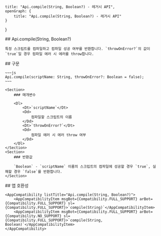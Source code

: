 
    title: "Api.compile(String, Boolean?) - 레거시 API",
    openGraph: {
        title: "Api.compile(String, Boolean?) - 레거시 API"
    }
}

<Section>
    ## Api.compile(String, Boolean?)

    특정 스크립트를 컴파일하고 컴파일 성공 여부를 반환합니다. `throwOnError?`의 값이 `true`일 경우 컴파일 에러 시 에러를 throw합니다.
</Section>
<Section>
    ## 구문

    ~~~js
    Api.compile(scriptName: String, throwOnError?: Boolean = false);
    ~~~

    <Section>
        ### 매개변수

        <Dl>
            <Dt>`scriptName`</Dt>
            <Dd>
                컴파일할 스크립트의 이름
            </Dd>
            <Dt>`throwOnError?`</Dt>
            <Dd>
                컴파일 에러 시 에러 throw 여부
            </Dd>
        </Dl>
    </Section>
    <Section>
        ### 반환값

        `Boolean` - `scriptName` 이름의 스크립트의 컴파일에 성공할 경우 `true`, 실패할 경우 `false`를 반환합니다.
    </Section>
</Section>
<Section>
    ## 앱 호환성

    <AppCompatibility listTitle="Api.compile(String, Boolean?)">
        <AppCompatibilityItem msgBot={Compatibility.FULL_SUPPORT} arBot={Compatibility.FULL_SUPPORT} sl={Compatibility.FULL_SUPPORT}>`compile(String)`</AppCompatibilityItem>
        <AppCompatibilityItem msgBot={Compatibility.FULL_SUPPORT} arBot={Compatibility.NO_SUPPORT} sl={Compatibility.FULL_SUPPORT}>`compile(String, Boolean)`</AppCompatibilityItem>
    </AppCompatibility>
</Section>